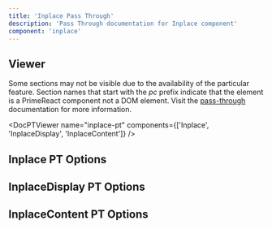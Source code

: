 ```yaml
---
title: 'Inplace Pass Through'
description: 'Pass Through documentation for Inplace component'
component: 'inplace'
---
```


## Viewer

Some sections may not be visible due to the availability of the particular feature. Section names that start with the _pc_ prefix indicate that the element is a PrimeReact component not a DOM element. Visit the [pass-through](https://primevue.org/passthrough/#pcprefix) documentation for more information.

<DocPTViewer name="inplace-pt" components={['Inplace', 'InplaceDisplay', 'InplaceContent']} />

## Inplace PT Options

<DocTable name="Inplace" category="pt" />

## InplaceDisplay PT Options

<DocTable name="InplaceDisplay" category="pt" />

## InplaceContent PT Options

<DocTable name="InplaceContent" category="pt" />
